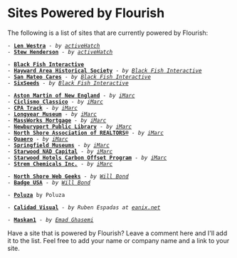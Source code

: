 = Sites Powered by Flourish =

The following is a list of sites that are currently powered by Flourish:

 - '''[http://lenwestra.com Len Westra]''' ''- by [http://www.activehatch.com activeHatch]''
 - '''[http://stewhenderson.com Stew Henderson]''' ''- by [http://www.activehatch.com activeHatch]''

 - '''[http://blackfishinteractive.com Black Fish Interactive]'''
 - '''[http://haywardareahistory.org Hayward Area Historical Society]''' ''- by [http://blackfishinteractive.com Black Fish Interactive]''
 - '''[http://sanmateocares.org San Mateo Cares]''' ''- by [http://blackfishinteractive.com Black Fish Interactive]''
 - '''[http://sixseeds.org SixSeeds]''' ''- by [http://blackfishinteractive.com Black Fish Interactive]''

 - '''[http://astonmartin-lotus.com Aston Martin of New England]''' ''- by [http://imarc.net iMarc]''
 - '''[http://ciclismoclassico.com Ciclismo Classico]''' ''- by [http://imarc.net iMarc]''
 - '''[http://cpatrack.com CPA Track]''' ''- by [http://imarc.net iMarc]''
 - '''[http://longyear.org Longyear Museum]''' ''- by [http://imarc.net iMarc]''
 - '''[http://massworks.net MassWorks Mortgage]''' ''- by [http://imarc.net iMarc]''
 - '''[http://newburyportpl.org Newburyport Public Library]''' ''- by [http://imarc.net iMarc]''
 - '''[http://northshorerealtors.com North Shore Association of REALTORS®]''' ''- by [http://imarc.net iMarc]''
 - '''[http://quaero.csgsystems.com Quaero]''' ''- by [http://imarc.net iMarc]''
 - '''[http://springfieldmuseums.org Springfield Museums]''' ''- by [http://imarc.net iMarc]''
 - '''[http://starwoodnadcapital.com Starwood NAD Capital]''' ''- by [http://imarc.net iMarc]''
 - '''[http://starwoodsustainability.com Starwood Hotels Carbon Offset Program]''' ''- by [http://imarc.net iMarc]''
 - '''[http://strem.com Strem Chemicals Inc.]''' ''- by [http://imarc.net iMarc]''

 - '''[http://northshorewebgeeks.com North Shore Web Geeks]''' ''- by [http://wbond.net Will Bond]''
 - '''[http://badge-usa.com Badge USA]''' ''- by [http://wbond.net Will Bond]''

 - '''[http://beta.poluza.com Poluza]''' by Poluza

 - '''[http://calidadvisual.mx Calidad Visual]''' ''- by Ruben Espadas at [http://eanix.net eanix.net]''

 - '''[http://www.maskan1.com Maskan1]''' ''- by [http://www.emadgh.net Emad Ghasemi]''

Have a site that is powered by Flourish? Leave a comment here and I'll add it to the list. Feel free to add your name or company name and a link to your site.
